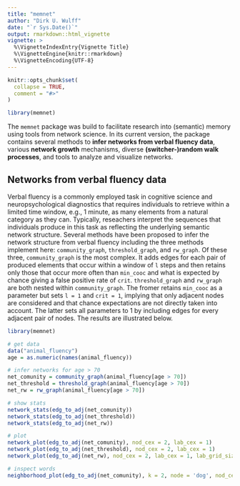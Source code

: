 ```yaml
---
title: "memnet"
author: "Dirk U. Wulff"
date: "`r Sys.Date()`"
output: rmarkdown::html_vignette
vignette: >
  %\VignetteIndexEntry{Vignette Title}
  %\VignetteEngine{knitr::rmarkdown}
  %\VignetteEncoding{UTF-8}
---
```


```r
knitr::opts_chunk$set(
  collapse = TRUE,
  comment = "#>"
)

library(memnet)

```

The `memnet` package was build to facilitate research into (semantic) memory using tools from network science. In its current version, the package contains several methods to **infer networks from verbal fluency data**, various **network growth** mechanisms, diverse **(switcher-)random walk processes**, and tools to analyze and visualize networks.

## Networks from verbal fluency data

Verbal fluency is a commonly employed task in cognitive science and neuropsychological diagnostics that requires individuals to retrieve within a limited time window, e.g., 1 minute, as many elements from a natural category as they can. Typically, reseachers interpret the sequences that individuals produce in this task as reflecting the underlying semantic network structure. Several methods have been proposed to infer the network structure from verbal fluency including the three methods implement here: `community_graph`, `threshold_graph`, and `rw_graph`. Of these three, `community_graph` is the most complex. It adds edges for each pair of produced elements that occur within a window of `l` steps and then retains only those that occur more often than `min_cooc` and what is expected by chance giving a false positive rate of `crit`. `threshold_graph` and `rw_graph` are both nested within `community_graph`. The fromer retains `min_cooc` as a parameter but sets `l = 1` and `crit = 1`, implying that only adjacent nodes are considered and that chance expectations are not directly taken into account. The latter sets all parameters to 1 by including edges for every adjacent pair of nodes. The results are illustrated below.

```r
library(memnet)

# get data
data("animal_fluency")
age = as.numeric(names(animal_fluency))

# infer networks for age > 70
net_comunity = community_graph(animal_fluency[age > 70])
net_threshold = threshold_graph(animal_fluency[age > 70])
net_rw = rw_graph(animal_fluency[age > 70])

# show stats
network_stats(edg_to_adj(net_comunity))
network_stats(edg_to_adj(net_threshold))
network_stats(edg_to_adj(net_rw))

# plot
network_plot(edg_to_adj(net_comunity), nod_cex = 2, lab_cex = 1)
network_plot(edg_to_adj(net_threshold), nod_cex = 2, lab_cex = 1)
network_plot(edg_to_adj(net_rw), nod_cex = 2, lab_cex = 1, lab_grid_size = 70)

# inspect words
neighborhood_plot(edg_to_adj(net_comunity), k = 2, node = 'dog', nod_cex = 2, lab_cex = 1)
```

